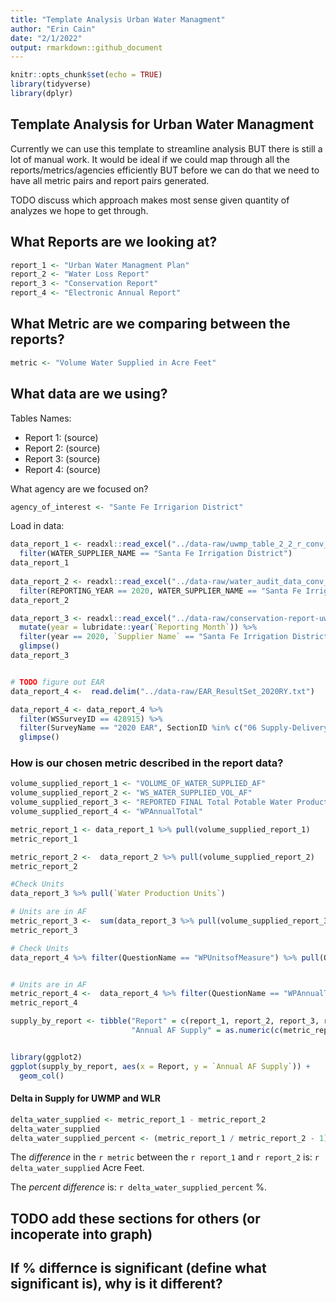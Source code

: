 ```yaml
---
title: "Template Analysis Urban Water Managment"
author: "Erin Cain"
date: "2/1/2022"
output: rmarkdown::github_document
---
```


```r
knitr::opts_chunk$set(echo = TRUE)
library(tidyverse)
library(dplyr)

```

## Template Analysis for Urban Water Managment 

Currently we can use this template to streamline analysis BUT there is still a lot of manual work. It would be ideal if we could map through all the reports/metrics/agencies efficiently BUT before we can do that we need to have all metric pairs and report pairs generated. 

TODO discuss which approach makes most sense given quantity of analyzes we hope to get through. 
 
## What Reports are we looking at? 

```r
report_1 <- "Urban Water Managment Plan"
report_2 <- "Water Loss Report"
report_3 <- "Conservation Report"
report_4 <- "Electronic Annual Report"
```

## What Metric are we comparing between the reports?

```r
metric <- "Volume Water Supplied in Acre Feet"
```

## What data are we using?

Tables Names: 

* Report 1: (source)
* Report 2: (source)
* Report 3: (source)
* Report 4: (source)

What agency are we focused on? 

```r
agency_of_interest <- "Sante Fe Irrigarion District"
```


Load in data: 
```r
data_report_1 <- readxl::read_excel("../data-raw/uwmp_table_2_2_r_conv_to_af.xlsx") %>% 
  filter(WATER_SUPPLIER_NAME == "Santa Fe Irrigation District")
data_report_1
  
data_report_2 <- readxl::read_excel("../data-raw/water_audit_data_conv_to_af.xlsx") %>% 
  filter(REPORTING_YEAR == 2020, WATER_SUPPLIER_NAME == "Santa Fe Irrigation District")
data_report_2

data_report_3 <- readxl::read_excel("../data-raw/conservation-report-uw-supplier-data120721.xlsx") %>% 
  mutate(year = lubridate::year(`Reporting Month`)) %>%
  filter(year == 2020, `Supplier Name` == "Santa Fe Irrigation District") %>%
  glimpse()
data_report_3


# TODO figure out EAR
data_report_4 <-  read.delim("../data-raw/EAR_ResultSet_2020RY.txt")

data_report_4 <- data_report_4 %>%
  filter(WSSurveyID == 428915) %>%
  filter(SurveyName == "2020 EAR", SectionID %in% c("06 Supply-Delivery", "01 Intro")) %>%
  glimpse()

```

### How is our chosen metric described in the report data?

```r
volume_supplied_report_1 <- "VOLUME_OF_WATER_SUPPLIED_AF"
volume_supplied_report_2 <- "WS_WATER_SUPPLIED_VOL_AF"
volume_supplied_report_3 <- "REPORTED FINAL Total Potable Water Production"
volume_supplied_report_4 <- "WPAnnualTotal"
```


```r
metric_report_1 <- data_report_1 %>% pull(volume_supplied_report_1)
metric_report_1

metric_report_2 <-  data_report_2 %>% pull(volume_supplied_report_2)
metric_report_2 

#Check Units
data_report_3 %>% pull(`Water Production Units`) 

# Units are in AF
metric_report_3 <-  sum(data_report_3 %>% pull(volume_supplied_report_3))
metric_report_3 

# Check Units 
data_report_4 %>% filter(QuestionName == "WPUnitsofMeasure") %>% pull(QuestionResults)


# Units are in AF
metric_report_4 <-  data_report_4 %>% filter(QuestionName == "WPAnnualTotal") %>% pull(QuestionResults)
metric_report_4 

supply_by_report <- tibble("Report" = c(report_1, report_2, report_3, report_4),
                           "Annual AF Supply" = as.numeric(c(metric_report_1, metric_report_2, metric_report_3, metric_report_4)))


library(ggplot2)
ggplot(supply_by_report, aes(x = Report, y = `Annual AF Supply`)) +
  geom_col()
```

#### Delta in Supply for UWMP and WLR
```r
delta_water_supplied <- metric_report_1 - metric_report_2
delta_water_supplied
delta_water_supplied_percent <- (metric_report_1 / metric_report_2 - 1) * 100
```

The *difference* in the `r metric` between the `r report_1` and `r report_2` is: `r delta_water_supplied` Acre Feet. 

The *percent difference* is: `r delta_water_supplied_percent` %.

## TODO add these sections for others (or incoperate into graph)

## If % differnce is significant (define what significant is), why is it different?

